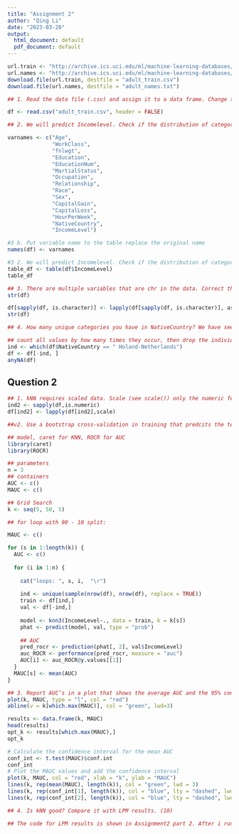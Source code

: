 ```yaml
---
title: "Assignment 2"
author: "Qing Li"
date: "2023-03-20"
output:
  html_document: default
  pdf_document: default
---
```

```r
url.train <- "http://archive.ics.uci.edu/ml/machine-learning-databases/adult/adult.data"
url.names <- "http://archive.ics.uci.edu/ml/machine-learning-databases/adult/adult.names"
download.file(url.train, destfile = "adult_train.csv")
download.file(url.names, destfile = "adult_names.txt")
```

```r
## 1. Read the data file (.csv) and assign it to a data frame. Change the features’ names in your data frame with correct ones. See adult.names.txt and the website. (5)

df <- read.csv("adult_train.csv", header = FALSE)

```


```r
## 2. We will predict Incomelevel. Check if the distribution of categories is in balance or not. (5)

varnames <- c("Age",
              "WorkClass",
              "fnlwgt",
              "Education",
              "EducationNum",
              "MartialStatus",
              "Occupation",
              "Relationship",
              "Race",
              "Sex",
              "CapitalGain",
              "CapitalLoss",
              "HourPerWeek",
              "NativeCountry",
              "IncomeLevel")


```


```r
#3 b. Put variable name to the table replace the original name
names(df) <- varnames
```

```r

#3 2. We will predict Incomelevel. Check if the distribution of categories is in balance or not. (5)
table_df <- table(df$IncomeLevel)
table_df

```

```r

## 3. There are multiple variables that are chr in the data. Correct their class type. (10) 
str(df)

```


```r
df[sapply(df, is.character)] <- lapply(df[sapply(df, is.character)], as.factor)
str(df)
```


```r
## 4. How many unique categories you have in NativeCountry? We have seen in A1 that too many categories would be an issue in training. Drop the category that has only one observation. (5)

## count all values by how many times they occur, then drop the individual one 
ind <- which(df$NativeCountry == " Holand-Netherlands")
df <- df[-ind, ]
anyNA(df)
```

## Question 2
```r
## 1. kNN requires scaled data. Scale (see scale()) only the numeric features. (5)
ind2 <- sapply(df,is.numeric)
df[ind2] <- lapply(df[ind2],scale)
```


```r
##v2. Use a bootstrap cross-validation in training that predcits the test AUC 100 times. (it may take some time. Run your script at night). (50)

## model, caret for KNN, ROCR for AUC
library(caret)
library(ROCR)

```

```r
## parameters
n = 3
## containers
AUC <- c()
MAUC <- c()

## Grid Search
k <- seq(5, 50, 5)

## for loop with 90 - 10 split:
```

```r

MAUC <- c()

for (s in 1:length(k)) {
  AUC <- c()
  
  for (i in 1:n) {
    
    cat("loops: ", s, i,  "\r")
    
    ind <- unique(sample(nrow(df), nrow(df), replace = TRUE))
    train <- df[ind,]
    val <- df[-ind,]
    
    model <- knn3(IncomeLevel~., data = train, k = k[s])
    phat <- predict(model, val, type = "prob")
    
    ## AUC
    pred_rocr <- prediction(phat[, 2], val$IncomeLevel)
    auc_ROCR <- performance(pred_rocr, measure = "auc")
    AUC[i] <- auc_ROCR@y.values[[1]]
  }
  MAUC[s] <- mean(AUC)
}

```



```r
## 3. Report AUC’s in a plot that shows the average AUC and the 95% confidence 
plot(k, MAUC, type = "l", col = "red")
abline(v = k[which.max(MAUC)], col = "green", lwd=3)

```



```r
results <- data.frame(k, MAUC)
head(results)
opt_k <- results[which.max(MAUC),]
opt_k
```

```r
# Calculate the confidence interval for the mean AUC
conf_int <- t.test(MAUC)$conf.int
conf_int
# Plot the MAUC values and add the confidence interval
plot(k, MAUC, col = "red", xlab = "k", ylab = "MAUC")
lines(k, rep(mean(MAUC), length(k)), col = "green", lwd = 3)
lines(k, rep(conf_int[1], length(k)), col = "blue", lty = "dashed", lwd = 2)
lines(k, rep(conf_int[2], length(k)), col = "blue", lty = "dashed", lwd = 2)
``` 




```r
## 4. Is kNN good? Compare it with LPM results. (10)

## The code for LPM results is shown in Assignment2 part 2. After i run the MAUC from LPM results is 0.8961871, the result from KNN is 0.896396, therefore, KNN is not significantly better than LPM. 
```



